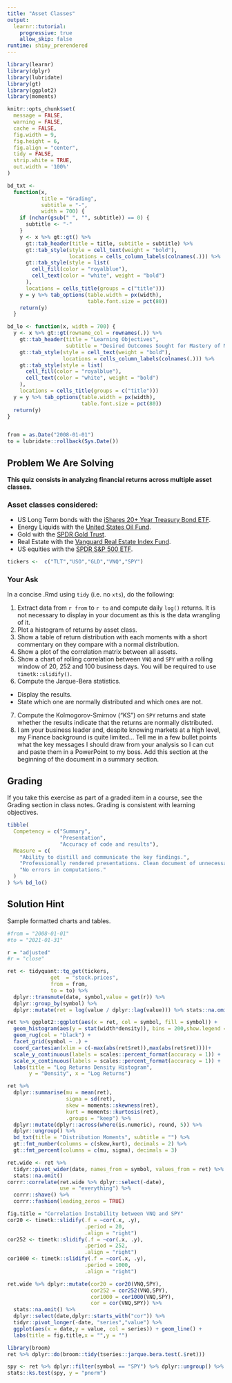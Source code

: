 ```yaml
---
title: "Asset Classes"
output:
  learnr::tutorial:
    progressive: true
    allow_skip: false
runtime: shiny_prerendered
---
```


```r
library(learnr)
library(dplyr)
library(lubridate)
library(gt)
library(ggplot2)
library(moments)

knitr::opts_chunk$set(
  message = FALSE,
  warning = FALSE,
  cache = FALSE,
  fig.width = 9,
  fig.height = 6,
  fig.align = "center",
  tidy = FALSE,
  strip.white = TRUE,
  out.width = '100%'
)

bd_txt <-
  function(x,
           title = "Grading",
           subtitle = "-",
           width = 700) {
    if (nchar(gsub(" ", "", subtitle)) == 0) {
      subtitle <- "-"
    }
    y <- x %>% gt::gt() %>%
      gt::tab_header(title = title, subtitle = subtitle) %>%
      gt::tab_style(style = cell_text(weight = "bold"),
                    locations = cells_column_labels(colnames(.))) %>%
      gt::tab_style(style = list(
        cell_fill(color = "royalblue"),
        cell_text(color = "white", weight = "bold")
      ),
      locations = cells_title(groups = c("title")))
    y = y %>% tab_options(table.width = px(width),
                          table.font.size = pct(80))
    return(y)
  }

bd_lo <- function(x, width = 700) {
  y <- x %>% gt::gt(rowname_col = rownames(.)) %>%
    gt::tab_header(title = "Learning Objectives",
                   subtitle = "Desired Outcomes Sought for Mastery of Material") %>%
    gt::tab_style(style = cell_text(weight = "bold"),
                  locations = cells_column_labels(colnames(.))) %>%
    gt::tab_style(style = list(
      cell_fill(color = "royalblue"),
      cell_text(color = "white", weight = "bold")
    ),
    locations = cells_title(groups = c("title")))
  y = y %>% tab_options(table.width = px(width),
                        table.font.size = pct(80))
  return(y)
}


from = as.Date("2008-01-01")
to = lubridate::rollback(Sys.Date())
```

## Problem We Are Solving

**This quiz consists in analyzing financial returns across multiple asset classes.**

### Asset classes considered:

+ US Long Term bonds with the [iShares 20+ Year Treasury Bond ETF](https://etfdb.com/etf/TLT/#etf-ticker-profile).
+ Energy Liquids with the [United States Oil Fund](https://etfdb.com/etf/USO/#etf-ticker-profile).
+ Gold with the [SPDR Gold Trust](https://etfdb.com/etf/GLD/#etf-ticker-profile).
+ Real Estate with the [Vanguard Real Estate Index Fund](https://etfdb.com/etf/VNQ/#etf-ticker-profile).
+ US equities with the [SPDR S&P 500 ETF](https://etfdb.com/etf/SPY/#etf-ticker-profile).

```r
tickers <-  c("TLT","USO","GLD","VNQ","SPY")
```

### Your Ask

In a concise .Rmd using `tidy` (i.e. no `xts`), do the following:

1. Extract data from `r from` to `r to` and compute daily `log()` returns. It is not necessary to display in your document as this is the data wrangling of it.
2. Plot a histogram of returns by asset class.
3. Show a table of return distribution with each moments with a short commentary on they compare with a normal distribution.
4. Show a plot of the correlation matrix between all assets.
5. Show a chart of rolling correlation between `VNQ` and `SPY` with a rolling window of 20, 252 and 100 business days. You will be required to use `timetk::slidify()`.
6. Compute the Jarque-Bera statistics.

  + Display the results.
  + State which one are normally distributed and which ones are not. 
7. Compute the Kolmogorov-Smirnov (“KS”) on `SPY` returns and state whether the results indicate that the returns are normally distributed.
8. I am your business leader and, despite knowing markets at a high level, my Finance background is quite limited... Tell me in a few bullet points what the key messages I should draw from your analysis so I can cut and paste them in a PowerPoint to my boss. Add this section at the beginning of the document in a summary section.  


## Grading

If you take this exercise as part of a graded item in a course, see the Grading section in class notes. Grading is consistent with learning objectives.

```r
tibble(
  Competency = c("Summary",
                 "Presentation",
                 "Accuracy of code and results"),
  Measure = c(
    "Ability to distill and communicate the key findings.",
    "Professionally rendered presentations. Clean document of unnecessary clutter not relevant to the story. Assume I am a business leader and interested in the story, not how you got to it. Format properly your charts and tables.",
    "No errors in computations."
  )
) %>% bd_lo()
```

## Solution Hint

Sample formatted charts and tables.

```r
#from = "2008-01-01"
#to = "2021-01-31"

r = "adjusted"
#r = "close"

ret <- tidyquant::tq_get(tickers,
              get  = "stock.prices",
              from = from,
              to = to) %>% 
  dplyr::transmute(date, symbol,value = get(r)) %>% 
  dplyr::group_by(symbol) %>% 
  dplyr::mutate(ret = log(value / dplyr::lag(value))) %>% stats::na.omit() 
```


```r
ret %>% ggplot2::ggplot(aes(x = ret, col = symbol, fill = symbol)) + 
  geom_histogram(aes(y = stat(width*density)), bins = 200,show.legend = FALSE) +
  geom_rug(col = "black") +
  facet_grid(symbol ~ .) +
  coord_cartesian(xlim = c(-max(abs(ret$ret)),max(abs(ret$ret))))+
  scale_y_continuous(labels = scales::percent_format(accuracy = 1)) + 
  scale_x_continuous(labels = scales::percent_format(accuracy = 1)) +
  labs(title = "Log Returns Density Histogram",
       y = "Density", x = "Log Returns")
```

```r
ret %>% 
  dplyr::summarise(mu = mean(ret),
                   sigma = sd(ret),
                   skew = moments::skewness(ret),
                   kurt = moments::kurtosis(ret),
                   .groups = "keep") %>% 
  dplyr::mutate(dplyr::across(where(is.numeric), round, 5)) %>% 
  dplyr::ungroup() %>% 
  bd_txt(title = "Distribution Moments", subtitle = "") %>% 
  gt::fmt_number(columns = c(skew,kurt), decimals = 2) %>% 
  gt::fmt_percent(columns = c(mu, sigma), decimals = 3)
```


```r
ret.wide <- ret %>%  
  tidyr::pivot_wider(date, names_from = symbol, values_from = ret) %>% 
  stats::na.omit() 
corrr::correlate(ret.wide %>% dplyr::select(-date), 
                 use = "everything") %>% 
  corrr::shave() %>% 
  corrr::fashion(leading_zeros = TRUE)
```


```r
fig.title = "Correlation Instability between VNQ and SPY"
cor20 <- timetk::slidify(.f = ~cor(.x, .y),
                         .period = 20,
                         .align = "right")
cor252 <- timetk::slidify(.f = ~cor(.x, .y),
                         .period = 252,
                         .align = "right")
cor1000 <- timetk::slidify(.f = ~cor(.x, .y),
                         .period = 1000,
                         .align = "right")

ret.wide %>% dplyr::mutate(cor20 = cor20(VNQ,SPY),
                           cor252 = cor252(VNQ,SPY),
                           cor1000 = cor1000(VNQ,SPY),
                           cor = cor(VNQ,SPY)) %>% 
  stats::na.omit() %>%
  dplyr::select(date,dplyr::starts_with("cor")) %>% 
  tidyr::pivot_longer(-date, "series","value") %>% 
  ggplot(aes(x = date,y = value, col = series)) + geom_line() +
  labs(title = fig.title,x = "",y = "")
```

```r
library(broom)
ret %>% dplyr::do(broom::tidy(tseries::jarque.bera.test(.$ret)))
```

```r
spy <- ret %>% dplyr::filter(symbol == "SPY") %>% dplyr::ungroup() %>% dplyr::select(ret)
stats::ks.test(spy, y = "pnorm")
```


